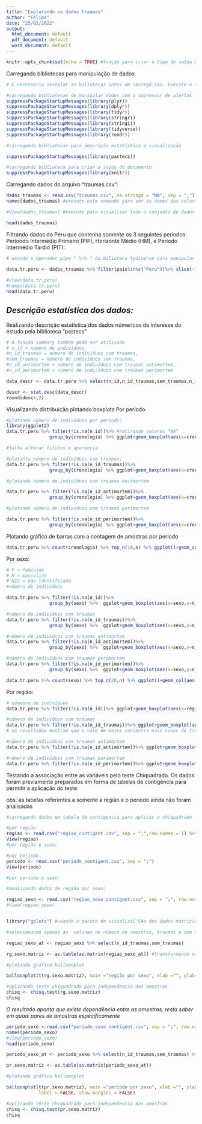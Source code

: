 ```yaml
---
title: "Explorando os dados traumas"
author: "Felipe"
date: "25/02/2022"
output:
  html_document: default
  pdf_document: default
  word_document: default
---
```


```r
knitr::opts_chunk$set(echo = TRUE) #função para criar o tipo de saída do documento
```

Carregando bibliotecas para manipulação de dados 

```r
# É	necessário instalar as biliotecas antes de carregá-las. Execute o seguinte padrão de comando para instalar as bibliotecas: install.packages ("nome da bilioteca")

#carregando bibliotecas de manipular dados com o supressor de alertas
suppressPackageStartupMessages(library(plyr)) 
suppressPackageStartupMessages(library(dplyr))
suppressPackageStartupMessages(library(tidyr))
suppressPackageStartupMessages(library(stringr))
suppressPackageStartupMessages(library(stringi))
suppressPackageStartupMessages(library(tidyverse))
suppressPackageStartupMessages(library(readr))

#carregando bibliotecas para descrição estatística e visualização

suppressPackageStartupMessages(library(pastecs))

#carregando biblioteca para criar a saída do documento
suppressPackageStartupMessages(library(knitr))
```


Carregando dados do arquivo "traumas.csv":

```r

dados_traumas <- read.csv("traumas.csv", na.strings = "NA", sep = ";") 
names(dados_traumas) #execute este comando para ver os nomes das colunas/variáveis presentes no banco de dados

#View(dados_traumas) #execute para visualizar todo o conjunto de dados em uma tabela separada

head(dados_traumas) 
```

Filtrando dados do Peru  que contenha somente os 3 seguintes períodos: Períoodo Intermédio Primeiro (PIP), Horizonte Médio (HM), e Período Intermédio Tardio (PIT):

```r
# usando o operador pipe " %>% " da bilioteca tydiverse para manipular os dados:

data.tr.peru <- dados_traumas %>% filter(pais%in%c("Peru"))%>% slice(-1) #a função slice é usada para remover a primeira linha que continha um dado do Arcaico
                                           
#View(data.tr.peru)
#names(data.tr.peru)
head(data.tr.peru)

```

## _Descrição estatística dos dados:_

Realizando descrição estatística dos dados númericos de interesse do estudo pela biblioteca "pastecs" 

```r
# A função summary também pode ser utilizada
# n_id = número de individuos, 
#n_id_traumas = número de indivíduos com traumas, 
#sem_traumas = número de indivíduos sem traumas, 
#n_id_antimortem = número de indivíduos com traumas antimortem, 
#n_id_perimortem = número de indivíduos com traumas perimortem

data_descr <- data.tr.peru %>% select(n_id,n_id_traumas,sem_traumas,n_id_antimortem,n_id_perimortem)

descr <- stat.desc(data_descr)
round(descr,2)

```



Visualizando distribuição plotando boxplots
Por período:
```r

#plotando número de indivíduos por período:
library(ggplot2)
data.tr.peru %>% filter(!is.na(n_id))%>% #retirando valores "NA" 
                group_by(cronologia) %>% ggplot+geom_boxplot(aes(x=cronologia,y=n_id))

#falta alterar títulos e aparência
```



```r
#plotanto número de indivíduos com traumas:
data.tr.peru %>% filter(!is.na(n_id_traumas))%>%
                group_by(cronologia) %>% ggplot+geom_boxplot(aes(x=cronologia,y=n_id_traumas))
```

```r
#plotando número de indivíduos com traumas anitmortem

data.tr.peru %>% filter(!is.na(n_id_antimortem))%>%
                group_by(cronologia) %>% ggplot+geom_boxplot(aes(x=cronologia,y=n_id_antimortem))
```

```r
#plotando número de indivíduos com traumas perimortem

data.tr.peru %>% filter(!is.na(n_id_perimortem))%>%
                group_by(cronologia) %>% ggplot+geom_boxplot(aes(x=cronologia,y=n_id_perimortem))
```

Plotando gráfico de barras com a contagem de amostras por período
```r
data.tr.peru %>% count(cronologia) %>% top_n(10,n) %>% ggplot()+geom_col(aes(x=cronologia,y=n)) 
```

Por sexo:
```r
# F = feminino
# M = masculino
# NID = não identificado
#número de indivíduos

data.tr.peru %>% filter(!is.na(n_id))%>%
                group_by(sexo) %>%  ggplot+geom_boxplot(aes(x=sexo,y=n_id))
```


```r
#número de indivíduos com traumas
data.tr.peru %>% filter(!is.na(n_id_traumas))%>%
                group_by(sexo) %>%  ggplot+geom_boxplot(aes(x=sexo,y=n_id_traumas))
```

```r
#número de indivíduos com traumas antimortem
data.tr.peru %>% filter(!is.na(n_id_antimortem))%>%
                group_by(sexo) %>%  ggplot+geom_boxplot(aes(x=sexo,y=n_id_antimortem))
```

```r
#número de indivíduos com traumas perimortem
data.tr.peru %>% filter(!is.na(n_id_perimortem))%>%
                group_by(sexo) %>%  ggplot+geom_boxplot(aes(x=sexo,y=n_id_perimortem))
```
```r
data.tr.peru %>% count(sexo) %>% top_n(20,n) %>% ggplot()+geom_col(aes(x=sexo,y=n)) 
```


Por região:

```r
# númeoro de indivíduos
data.tr.peru %>% filter(!is.na(n_id))%>% ggplot+geom_boxplot(aes(x=regiao,y=n_id))
```

```r
#número de indivíduos com traumas
data.tr.peru %>% filter(!is.na(n_id_traumas))%>% ggplot+geom_boxplot(aes(x=regiao,y=n_id_traumas))
# os resultados mostram que o vale de majes concentra mais casos de traumas, no entanto, só pussui 4 amostra sendo desproporcional em relação ao restante
```

```r
#número de indivíduos com traumas antimortem
data.tr.peru %>% filter(!is.na(n_id_antimortem))%>% ggplot+geom_boxplot(aes(x=regiao,y=n_id_antimortem))
```

```r
#número de indivíduos com traumas perimortem
data.tr.peru %>% filter(!is.na(n_id_perimortem))%>% ggplot+geom_boxplot(aes(x=regiao,y=n_id_perimortem))
```

Testando a associação entre as variáveis pelo teste Chiquadrado. Os dados foram previamente preparados em forma de tabelas de contigência para permitir a aplicação do teste:

obs: as tabelas referentes a somente a região e o período ainda não foram analisadas 

```r
#carregando dados em tabela de contigencia para aplicar o chiquadrado

#por região
regiao <- read.csv("regiao_contigent.csv", sep = ";",row.names = 1) %>% slice(-3)  #usando a função slice para retirar as linhas 3 correspondentes a região do vale de Lurín que contém dados faltantes 
View(regiao)
#por região e sexo:
```


```r
#por período
periodo <- read.csv("periodo_contigent.csv", sep = ";")
View(periodo)

#por periodo e sexo:

```


```r
#analisando dados de região por sexo:

regiao_sexo <- read.csv("regiao_sexo_contigent.csv", sep = ";", row.names = 1) %>% slice(-6,-7,-8) # aplicando a função slice para retirar as linhas 7 e 8 correspondentes a região do vale de Lurin que nC#o possui dados pareados por sexo
#View(regiao_sexo)


library("gplots") #usando o pacote de visualizaC'C#o dos dados matricial

#selecionando apenas as  colunas de número de amostras, traumas e sem traumas (há ausência de dados nas variáveis antimortem e perimortem) e  convertendo dados em matriz:

regiao_sexo_at <- regiao_sexo %>% select(n_id_traumas,sem_traumas)

rg.sexo.matriz <- as.table(as.matrix(regiao_sexo_at)) #transformando os dados em tipo matriz

#plotando gráfico balloonplot 

balloonplot(t(rg.sexo.matriz), main ="região por sexo", xlab ="", ylab="",label = FALSE, show.margins = FALSE)

```
```r
#aplicando teste chiquadrado para independencia das amostras
chisq <- chisq.test(rg.sexo.matriz)
chisq
```
_O resultado aponta que existe dependência entre as amostras, resta saber em quais pares de amostras especificamente_



```r
periodo_sexo <-read.csv("periodo_sexo_contigent.csv", sep = ";", row.names = 1)#row.names = 1) %>% select(n_id,n_id_traumas,sem_traumas) %>% slice(-6)
names(periodo_sexo)
#View(periodo_sexo)
head(periodo_sexo)
```


```r
periodo_sexo_at <- periodo_sexo %>% select(n_id_traumas,sem_traumas) #selecionando apenas as colunas que com valores númericos pareados

pr.sexo.matriz <- as.table(as.matrix(periodo_sexo_at))

#plotando gráfico balloonplot 

balloonplot(t(pr.sexo.matriz), main ="período por sexo", xlab ="", ylab="",
            label = FALSE, show.margins = FALSE)

```

```r
#aplicando teste chiquadrado para independencia das amostras
chisq <- chisq.test(pr.sexo.matriz)
chisq
```

